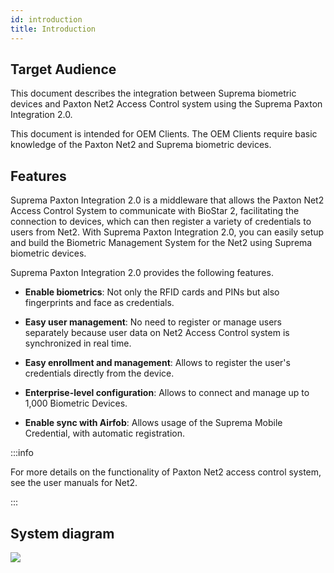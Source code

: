 ```yaml
---
id: introduction
title: Introduction
---
```


## Target Audience

This document describes the integration between Suprema biometric devices and Paxton Net2 Access Control system using the Suprema Paxton Integration 2.0.

This document is intended for OEM Clients. The OEM Clients require basic knowledge of the Paxton Net2 and Suprema biometric devices.

## Features

Suprema Paxton Integration 2.0 is a middleware that allows the Paxton Net2 Access Control System to communicate with BioStar 2, facilitating the connection to devices, which can then register a variety of credentials to users from Net2. With Suprema Paxton Integration 2.0, you can easily setup and build the Biometric Management System for the Net2 using Suprema biometric devices.

Suprema Paxton Integration 2.0 provides the following features.

* **Enable biometrics**: Not only the RFID cards and PINs but also fingerprints and face as credentials.

* **Easy user management**: No need to register or manage users separately because user data on Net2 Access Control system is synchronized in real time.

* **Easy enrollment and management**: Allows to register the user's credentials directly from the device.

* **Enterprise-level configuration**: Allows to connect and manage up to 1,000 Biometric Devices.

* **Enable sync with Airfob**: Allows usage of the Suprema Mobile Credential, with automatic registration.

:::info

For more details on the functionality of Paxton Net2 access control system, see the user manuals for Net2.

:::

## System diagram

<Image src='/img/integration/system-diagram-paxton-2.0.svg' className='none' alone />